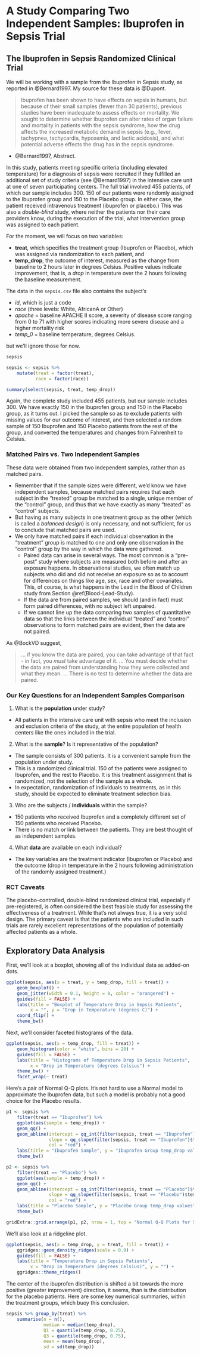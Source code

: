 # A Study Comparing Two Independent Samples: Ibuprofen in Sepsis Trial {#Sepsis-RCT}

## The Ibuprofen in Sepsis Randomized Clinical Trial

We will be working with a sample from the Ibuprofen in Sepsis study, as reported in @Bernard1997. My source for these data is @Dupont.

> Ibuprofen has been shown to have effects on sepsis in humans, but because of their small samples (fewer than 30 patients), previous studies have been inadequate to assess effects on mortality. We sought to determine whether ibuprofen can alter rates of organ failure and mortality in patients with the sepsis syndrome, how the drug affects the increased metabolic demand in sepsis (e.g., fever, tachypnea, tachycardia, hypoxemia, and lactic acidosis), and what potential adverse effects the drug has in the sepsis syndrome.

- @Bernard1997, Abstract.

In this study, patients meeting specific criteria (including elevated temperature) for a diagnosis of sepsis were recruited if they fulfilled an additional set of study criteria (see @Bernard1997) in the intensive care unit at one of seven participating centers. The full trial involved 455 patients, of which our sample includes 300. 150 of our patients were randomly assigned to the Ibuprofen group and 150 to the Placebo group. In either case, the patient received intravenous treatment (ibuprofen or placebo.) This was also a *double-blind* study, where neither the patients nor their care providers know, during the execution of the trial, what intervention group was assigned to each patient.

For the moment, we will focus on two variables:

- **treat**, which specifies the treatment group (Ibuprofen or Placebo), which was assigned via randomization to each patient, and
- **temp_drop**, the outcome of interest, measured as the change from baseline to 2 hours later in degrees Celsius. Positive values indicate improvement, that is, a *drop* in temperature over the 2 hours following the baseline measurement.

The data in the `sepsis.csv` file also contains the subject's

- *id*, which is just a code
- *race* (three levels: White, AfricanA or Other)
- *apache* = baseline APACHE II score, a severity of disease score ranging from 0 to 71 with higher scores indicating more severe disease and a higher mortality risk
- *temp_0* = baseline temperature, degrees Celsius.

but we'll ignore those for now.

```r
sepsis 

sepsis <- sepsis %>%
    mutate(treat = factor(treat),
           race = factor(race))

summary(select(sepsis, treat, temp_drop))
```

Again, the complete study included 455 patients, but our sample includes 300. We have exactly 150 in the Ibuprofen group and 150 in the Placebo group, as it turns out. I picked the sample so as to exclude patients with missing values for our outcome of interest, and then selected a random sample of 150 Ibuprofen and 150 Placebo patients from the rest of the group, and converted the temperatures and changes from Fahrenheit to Celsius.

### Matched Pairs vs. Two Independent Samples

These data were obtained from two independent samples, rather than as matched pairs.

- Remember that if the sample sizes were different, we'd know we have independent samples, because matched pairs requires that each subject in the "treated" group be matched to a single, unique member of the "control" group, and thus that we have exactly as many "treated" as "control" subjects.
- But having as many subjects in one treatment group as the other (which is called a *balanced design*) is only necessary, and not sufficient, for us to conclude that matched pairs are used.
- We only have matched pairs if each individual observation in the "treatment" group is matched to one and only one observation in the "control" group by the way in which the data were gathered.
    + Paired data can arise in several ways. The most common is a "pre-post" study where subjects are measured both before and after an exposure happens. In observational studies, we often match up subjects who did and did not receive an exposure so as to account for differences on things like age, sex, race and other covariates. This, of course, is what happens in the Lead in the Blood of Children study from Section \@ref(Blood-Lead-Study).
    + If the data are from paired samples, we should (and in fact) must form paired differences, with no subject left unpaired.
    + If we cannot line up the data comparing two samples of quantitative data so that the links between the individual "treated" and "control" observations to form matched pairs are evident, then the data are not paired.

As @BockVD suggest, 

> ... if you know the data are paired, you can take advantage of that fact - in fact, you *must* take advantage of it. ... You must decide whether the data are paired from understanding how they were collected and what they mean. ... There is no test to determine whether the data are paired.

### Our Key Questions for an Independent Samples Comparison

1. What is the **population** under study?

- All patients in the intensive care unit with sepsis who meet the inclusion and exclusion criteria of the study, at the entire population of health centers like the ones included in the trial.

2. What is the **sample**? Is it representative of the population?

- The sample consists of 300 patients. It is a convenient sample from the population under study.
- This is a randomized clinical trial. 150 of the patients were assigned to Ibuprofen, and the rest to Placebo. It is this treatment assignment that is randomized, not the selection of the sample as a whole.
- In expectation, randomization of individuals to treatments, as in this study, should be expected to eliminate treatment selection bias.

3. Who are the subjects / **individuals** within the sample?

- 150 patients who received Ibuprofen and a completely different set of 150 patients who received Placebo.
- There is no match or link between the patients. They are best thought of as independent samples.

4. What **data** are available on each individual?

- The key variables are the treatment indicator (Ibuprofen or Placebo) and the outcome (drop in temperature in the 2 hours following administration of the randomly assigned treatment.)

### RCT Caveats

The placebo-controlled, double-blind randomized clinical trial, especially if pre-registered, is often considered the best feasible study for assessing the effectiveness of a treatment. While that's not always true, it is a very solid design. The primary caveat is that the patients who are included in such trials are rarely excellent representations of the population of potentially affected patients as a whole.

## Exploratory Data Analysis

First, we'll look at a boxplot, showing all of the individual data as added-on dots. 

```r
ggplot(sepsis, aes(x = treat, y = temp_drop, fill = treat)) +
    geom_boxplot() +
    geom_jitter(width = 0.1, height = 0, color = "orangered") +
    guides(fill = FALSE) + 
    labs(title = "Boxplot of Temperature Drop in Sepsis Patients",
         x = "", y = "Drop in Temperature (degrees C)") + 
    coord_flip() +
    theme_bw()
```

Next, we'll consider faceted histograms of the data.

```r
ggplot(sepsis, aes(x = temp_drop, fill = treat)) +
    geom_histogram(color = "white", bins = 20) +
    guides(fill = FALSE) + 
    labs(title = "Histograms of Temperature Drop in Sepsis Patients",
         x = "Drop in Temperature (degrees Celsius") +
    theme_bw() +
    facet_wrap(~ treat)
```

Here's a pair of Normal Q-Q plots. It's not hard to use a Normal model to approximate the Ibuprofen data, but such a model is probably not a good choice for the Placebo results.

```r
p1 <- sepsis %>%
    filter(treat == "Ibuprofen") %>%
    ggplot(aes(sample = temp_drop)) +
    geom_qq() +
    geom_abline(intercept = qq_int(filter(sepsis, treat == "Ibuprofen")$temp_drop), 
                slope = qq_slope(filter(sepsis, treat == "Ibuprofen")$temp_drop),
                col = "red") +
    labs(title = "Ibuprofen Sample", y = "Ibuprofen Group temp_drop values") +
    theme_bw()

p2 <- sepsis %>%
    filter(treat == "Placebo") %>%
    ggplot(aes(sample = temp_drop)) +
    geom_qq() +
    geom_abline(intercept = qq_int(filter(sepsis, treat == "Placebo")$temp_drop), 
                slope = qq_slope(filter(sepsis, treat == "Placebo")$temp_drop),
                col = "red") +
    labs(title = "Placebo Sample", y = "Placebo Group temp_drop values") +
    theme_bw()

gridExtra::grid.arrange(p1, p2, nrow = 1, top = "Normal Q-Q Plots for Sepsis data")
```


We'll also look at a ridgeline plot.

```r
ggplot(sepsis, aes(x = temp_drop, y = treat, fill = treat)) +
    ggridges::geom_density_ridges(scale = 0.9) +
    guides(fill = FALSE) + 
    labs(title = "Temperature Drop in Sepsis Patients",
         x = "Drop in Temperature (degrees Celsius)", y = "") +
    ggridges::theme_ridges()
```

The center of the ibuprofen distribution is shifted a bit towards the more positive (greater improvement) direction, it seems, than is the distribution for the placebo patients. Here are some key numerical summaries, within the treatment groups, which buoy this conclusion.

```r
sepsis %>% group_by(treat) %>% 
    summarise(n = n(), 
              median = median(temp_drop), 
              Q1 = quantile(temp_drop, 0.25), 
              Q3 = quantile(temp_drop, 0.75),
              mean = mean(temp_drop),
              sd = sd(temp_drop)) 
```